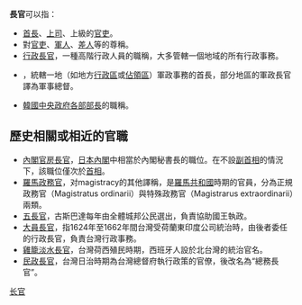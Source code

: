 '''長官'''可以指：
* [[首長|首長]]、[[上司|上司]]、上級的[[官吏|官吏]]。
* 對[[官吏|官吏]]、[[軍人|軍人]]、[[差人|差人]]等的尊稱。
* [[行政長官|行政長官]]，一種高階行政人員的職稱，大多管轄一個地域的所有行政事務。
* {{Link-de|軍政長官|Militärgouverneur}}，統轄一地（如地方[[行政區|行政區]]或[[軍事佔領|佔領區]]）軍政事務的首長，部分地區的軍政長官譯為軍事總督。
* [[韓國中央行政機關|韓國中央政府各部]][[部長|部長]]的職稱。

== 歷史相關或相近的官職 ==
* [[內閣官房長官|內閣官房長官]]，[[日本內閣|日本內閣]]中相當於內閣秘書長的職位。在不設[[副總理_(日本)|副首相]]的情況下，該職位僅次於[[日本內閣總理大臣|首相]]。
* [[政务官_(罗马)|羅馬政務官]]，对magistracy的其他譯稱，是[[羅馬共和國|羅馬共和國]]時期的官員，分為正規政務官（Magistratus ordinarii）與特殊政務官（Magistrarus extraordinarii）兩類。
* [[五長官|五長官]]，古斯巴達每年由全體城邦公民選出，負責協助國王執政。
* [[大員長官|大員長官]]，指1624年至1662年間台灣受荷蘭東印度公司統治時，由後者委任的行政長官，負責台灣行政事務。
* [[雞籠淡水長官|雞籠淡水長官]]，台灣荷西殖民時期，西班牙人設於北台灣的統治官名。
* [[民政長官|民政長官]]，台灣日治時期為台灣總督府執行政策的官僚，後改名為“總務長官”。

{{disambiguation|cat=二字稱謂消歧義}}
[[Category:长官|]]